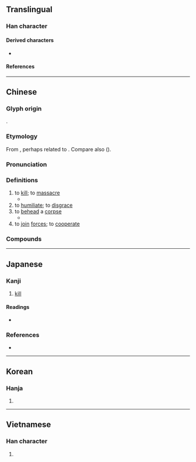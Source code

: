 {{character info}}
{{character info|0xf9d2}}
==Translingual==

===Han character===
{{Han char|rn=62|rad=戈|as=11|sn=15|four=13250|canj=SHI,XSHI|ids=⿰翏戈}}

====Derived characters====
* {{l|mul|[[𪇯]]}}

====References====
{{Han ref|kx=0414.040|dkj=11655|dj=0757.060|hdz=21412.050|uh=622E|ud=25134|bh=BCAE|bd=48302}}
{{Han ref|uh=F9D2}}

----

==Chinese==
{{zh-forms|alt=勠-(of forces) to join,剹,勎}}

===Glyph origin===
{{Han etym}}
{{Han compound|翏|戈|c1=p|c2=s|t2=dagger axe|ls=psc}}.

===Etymology===
From {{inh|zh|sit-pro|-}}, perhaps related to {{och-l|劉|slaughter}}. Compare also {{cog|mro|ruk|t=shame}} ({{zh-ref|Schuessler, 2007}}).

===Pronunciation===
{{zh-pron
|m=lù
|c=luk6
|mc=y
|oc=y
|cat=v
}}

===Definitions===
{{zh-hanzi}}

# to [[kill]]; to [[massacre]]
#* {{zh-x|惡 錯 若 滿，天 必 戮 之。|If one is full of evil and fault, Heaven will surely '''kill''' him.|CL|ref=''{{w|Mingxin baojian}}'', 1393}}
# to [[humiliate]]; to [[disgrace]]
# to [[behead]] a [[corpse]] {{gloss|as posthumous punishment}}
#* {{zh-x|三 姦 同罪，請 殺 其 生 者 而 戮 其 死 者。|The three wicked ones are guilty of the same crime; I request that the living among them be executed, and the dead among them be '''exhumed and beheaded'''.|ref=Guoyu}}
# to [[join]] [[forces]]; to [[cooperate]]

===Compounds===
{{zh-der|丁公被戮|刑戮|同心戮力|大戮|夷戮|奴戮|孥戮|專戮|就戮|屠戮|引頸受戮|引頸就戮|悉心戮力|戮力|戮力一心|戮力以赴|戮力同心|戮力齊心|戮屍|杜郵之戮|株戮|殫謀戮力|殺戮|神人共戮|誅戮|隱戮|鬼戮神誅|齊心戮力}}

----

==Japanese==

===Kanji===
{{ja-kanji|grade=|rs=戈11}}

# [[kill]]

====Readings====
* {{ja-readings
|goon=ろく<ろく, る<る
|kanon=りく<りく, りょう<れう, りゅう<りう
|kun=ころ.す<ころ.す}}

===References===
* {{R:DKJ|戮}}

----

==Korean==

===Hanja===
{{ko-hanja|hangeul=[[륙]]>[[육]]|eumhun=|rv=ryuk>yuk|mr=ryuk>yuk|y=lyuk>yuk}}

# {{rfdef|ko|sort=戈11}}

----

==Vietnamese==

===Han character===
{{vi-readings|reading=lục|rs=戈11}}

# {{rfdef|vi|sort=戈11}}